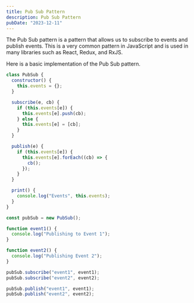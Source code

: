 ```yaml
---
title: Pub Sub Pattern
description: Pub Sub Pattern
pubDate: "2023-12-11"
---
```


The Pub Sub pattern is a pattern that allows us to subscribe to events and publish events. This is a very common pattern in JavaScript and is used in many libraries such as React, Redux, and RxJS.

Here is a basic implementation of the Pub Sub pattern.

```js
class PubSub {
  constructor() {
    this.events = {};
  }

  subscribe(e, cb) {
    if (this.events[e]) {
      this.events[e].push(cb);
    } else {
      this.events[e] = [cb];
    }
  }

  publish(e) {
    if (this.events[e]) {
      this.events[e].forEach((cb) => {
        cb();
      });
    }
  }

  print() {
    console.log("Events", this.events);
  }
}

const pubSub = new PubSub();

function event1() {
  console.log("Publishing to Event 1");
}

function event2() {
  console.log("Publishing Event 2");
}

pubSub.subscribe("event1", event1);
pubSub.subscribe("event2", event2);

pubSub.publish("event1", event1);
pubSub.publish("event2", event2);
```
